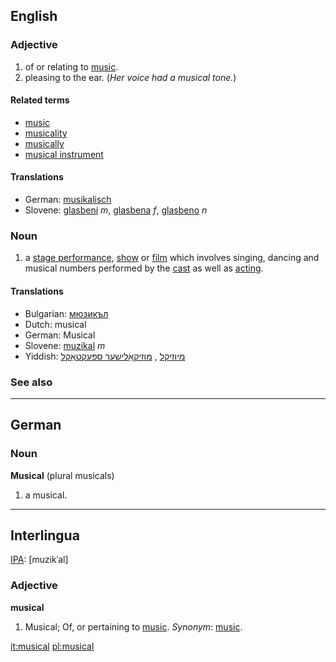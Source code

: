 ==English==

===Adjective===
{{en-adj-more-most}}

# of or relating to [[music]].
# pleasing to the ear. (''Her voice had a musical tone.'')

====Related terms====
*[[music]]
*[[musicality]]
*[[musically]]
*[[musical instrument]]

====Translations====
*German: [[musikalisch]]
*Slovene: [[glasbeni]] ''m'', [[glasbena]] ''f'', [[glasbeno]] ''n''

===Noun===
{{en-noun-reg}}

# a [[stage performance]], [[show]] or [[film]] which involves singing, dancing and musical numbers performed by the [[cast]] as well as [[acting]].

====Translations====
*Bulgarian: [[мюзикъл]] {{m}}
*Dutch: musical {{m}}
*German: Musical {{n}}
*Slovene: [[muzikal]] ''m''
*Yiddish: [[מיוזיקל]] {{m}}, [[מוזיקאַלישער ספּעקטאַקל]] {{m}}

===See also===
{{pedialite}}

----

==German==
===Noun===
'''Musical''' {{n}} (plural musicals)

# a musical.

----

==Interlingua==
[[IPA]]: [muzikˈal]

===Adjective===
'''musical'''

# Musical; Of, or pertaining to [[music]]. ''Synonym'': [[music]].

[[it:musical]]
[[pl:musical]]